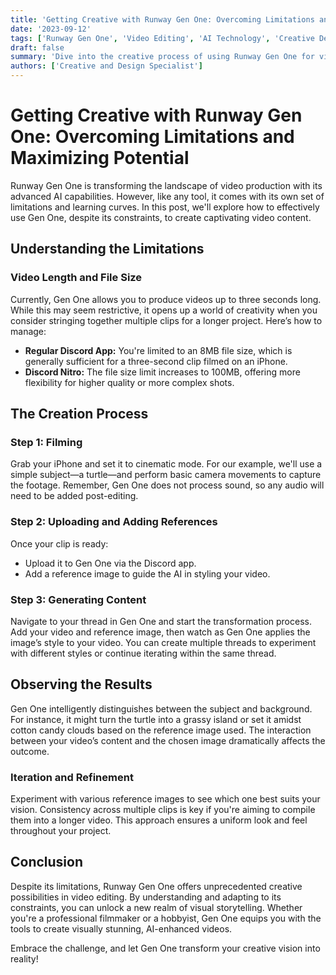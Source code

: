 ```yaml
---
title: 'Getting Creative with Runway Gen One: Overcoming Limitations and Maximizing Potential'
date: '2023-09-12'
tags: ['Runway Gen One', 'Video Editing', 'AI Technology', 'Creative Design']
draft: false
summary: 'Dive into the creative process of using Runway Gen One for video editing. Learn how to navigate its limitations, such as video length and file size, and effectively use this AI tool to produce stunning visual content.'
authors: ['Creative and Design Specialist']
---
```


# Getting Creative with Runway Gen One: Overcoming Limitations and Maximizing Potential

Runway Gen One is transforming the landscape of video production with its advanced AI capabilities. However, like any tool, it comes with its own set of limitations and learning curves. In this post, we'll explore how to effectively use Gen One, despite its constraints, to create captivating video content.

## Understanding the Limitations

### Video Length and File Size

Currently, Gen One allows you to produce videos up to three seconds long. While this may seem restrictive, it opens up a world of creativity when you consider stringing together multiple clips for a longer project. Here’s how to manage:

- **Regular Discord App:** You're limited to an 8MB file size, which is generally sufficient for a three-second clip filmed on an iPhone.
- **Discord Nitro:** The file size limit increases to 100MB, offering more flexibility for higher quality or more complex shots.

## The Creation Process

### Step 1: Filming

Grab your iPhone and set it to cinematic mode. For our example, we'll use a simple subject—a turtle—and perform basic camera movements to capture the footage. Remember, Gen One does not process sound, so any audio will need to be added post-editing.

### Step 2: Uploading and Adding References

Once your clip is ready:
- Upload it to Gen One via the Discord app.
- Add a reference image to guide the AI in styling your video.

### Step 3: Generating Content

Navigate to your thread in Gen One and start the transformation process. Add your video and reference image, then watch as Gen One applies the image’s style to your video. You can create multiple threads to experiment with different styles or continue iterating within the same thread.

## Observing the Results

Gen One intelligently distinguishes between the subject and background. For instance, it might turn the turtle into a grassy island or set it amidst cotton candy clouds based on the reference image used. The interaction between your video’s content and the chosen image dramatically affects the outcome.

### Iteration and Refinement

Experiment with various reference images to see which one best suits your vision. Consistency across multiple clips is key if you're aiming to compile them into a longer video. This approach ensures a uniform look and feel throughout your project.

## Conclusion

Despite its limitations, Runway Gen One offers unprecedented creative possibilities in video editing. By understanding and adapting to its constraints, you can unlock a new realm of visual storytelling. Whether you're a professional filmmaker or a hobbyist, Gen One equips you with the tools to create visually stunning, AI-enhanced videos.

Embrace the challenge, and let Gen One transform your creative vision into reality!

